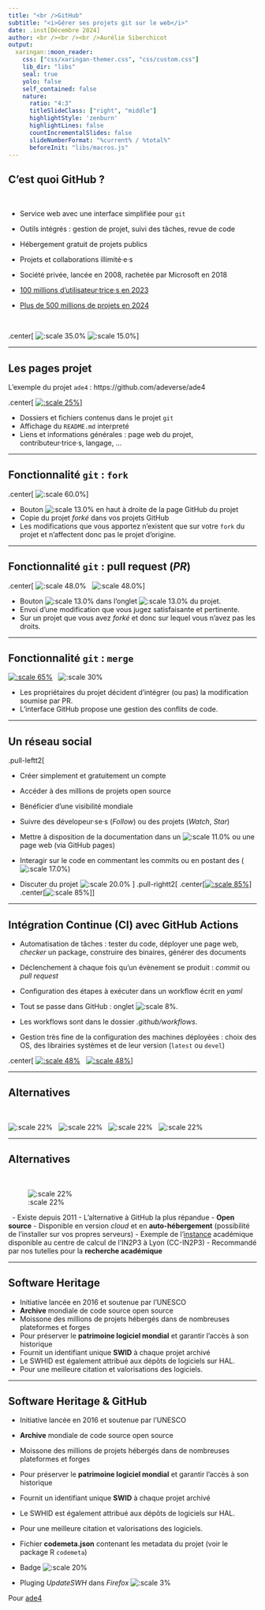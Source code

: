 ```yaml
---
title: "<br />GitHub"
subtitle: "<i>Gérer ses projets git sur le web</i>"
date: .inst[Décembre 2024]
author: <br /><br /><br />Aurélie Siberchicot
output:
  xaringan::moon_reader:
    css: ["css/xaringan-themer.css", "css/custom.css"]
    lib_dir: "libs"
    seal: true
    yolo: false
    self_contained: false
    nature:
      ratio: "4:3"
      titleSlideClass: ["right", "middle"]
      highlightStyle: 'zenburn'
      highlightLines: false
      countIncrementalSlides: false
      slideNumberFormat: "%current% / %total%"
      beforeInit: "libs/macros.js"
---
```




## C'est quoi GitHub ?

<br />

- Service web avec une interface simplifiée pour `git`
- Outils intégrés : gestion de projet, suivi des tâches, revue de code
- Hébergement gratuit de projets publics
- Projets et collaborations illimité·e·s


- Société privée, lancée en 2008, rachetée par Microsoft en 2018
- [100 millions d'utilisateur·trice·s en 2023](https://github.blog/2023-01-25-100-million-developers-and-counting/)
- [Plus de 500 millions de projets en 2024](https://www.expresscomputer.in/news/github-embraces-developer-choice-with-multi-model-copilot-new-app-tool-github-spark-and-ai-native-developer-experience/118154/)

<br />

.center[
![:scale 35.0%](img/GitHub_Logo.png)
![:scale 15.0%](img/GitHub-Mark-120px-plus.png)
]



---

## Les pages projet 

L'exemple du projet `ade4` : https://github.com/adeverse/ade4

.center[
[![:scale 25%](img/logoade4.png)](https://github.com/adeverse/ade4)
]

- Dossiers et fichiers contenus dans le projet `git`
- Affichage du `README.md` interpreté
- Liens et informations générales : page web du projet, contributeur·trice·s, langage, ...

---

## Fonctionnalité `git` : `fork`

.center[
![:scale 60.0%](img/github-fork.png)
]

- Bouton ![:scale 13.0%](img/github-boutonfork.png) en haut à droite de la page GitHub du projet
- Copie du projet *forké* dans vos projets GitHub
- Les modifications que vous apportez n'existent que sur votre `fork` du projet et n'affectent donc pas le projet d'origine.


---

## Fonctionnalité `git` : pull request (*PR*)

.center[
![:scale 48.0%](img/github-pullrequest2.png)
&nbsp;
![:scale 48.0%](img/github-pullrequest.png)
]

- Bouton ![:scale 13.0%](img/github-boutonpullrequest.png) dans l'onglet ![:scale 13.0%](img/github-menupullrequest.png) du projet.
- Envoi d'une modification que vous jugez satisfaisante et pertinente.
- Sur un projet que vous avez *forké* et donc sur lequel vous n'avez pas les droits.

---

## Fonctionnalité `git` : `merge`

[![:scale 65%](img/github-merge2.png)](https://github.com/adeverse/ade4/pull/44)
&nbsp;
![:scale 30%](img/pullrequest-mergebutton.png)

- Les propriétaires du projet décident d'intégrer (ou pas) la modification soumise par PR.
- L'interface GitHub propose une gestion des conflits de code.



---

## Un réseau social 


.pull-leftt2[

- Créer simplement et gratuitement un compte
- Accéder à des millions de projets open source
- Bénéficier d'une visibilité mondiale


- Suivre des dévelopeur·se·s (*Follow*) ou des projets (*Watch*, *Star*)
- Mettre à disposition de la documentation dans un ![:scale 11.0%](img/github-wiki.png) ou une page web (via GitHub pages)
- Interagir sur le code en commentant les commits ou en postant des (![:scale 17.0%](img/github-issues.png))
- Discuter du projet ![:scale 20.0%](img/github-discussion.png)
]
.pull-rightt2[
.center[[![:scale 85%](img/github-follow.png)](https://github.com/ahasverus)]
.center[![:scale 85%](img/github-watch.png)]
]



---

## Intégration Continue (CI) avec GitHub Actions

- Automatisation de tâches : tester du code, déployer une page web, *checker* un package, construire des binaires, générer des documents
- Déclenchement à chaque fois qu'un évènement se produit : *commit* ou *pull request*
- Configuration des étapes à exécuter dans un workflow écrit en *yaml* 


- Tout se passe dans GitHub : onglet ![:scale 8%](img/github-workflow.png).
- Les workflows sont dans le dossier *.github/workflows*.
- Gestion très fine de la configuration des machines déployées : choix des OS, des librairies systèmes et de leur version (`latest` ou `devel`)


.center[
[![:scale 48%](img/github-actions1.png)](https://github.com/adeverse/ade4/actions)
&nbsp;
[![:scale 48%](img/github-actions2.png)](https://github.com/adeverse/ade4/actions)
]




---

## Alternatives

&nbsp;

![:scale 22%](img/GitLab_logo.svg.png)
&nbsp;
![:scale 22%](img/Bitbucket-Logo-blue.svg.png)
&nbsp;
![:scale 22%](img/SourceForge_logo_transparent.svg.png)
&nbsp;
![:scale 22%](img/rforge_logo.png)

---

## Alternatives

&nbsp;

![:scale 22%](img/GitLab_logo.svg.png)

&nbsp;
- Existe depuis 2011
- L'alternative à GitHub la plus répandue
- **Open source**
- Disponible en version *cloud* et en **auto-hébergement** (possibilité de l'installer sur vos propres serveurs)
- Exemple de l'[instance](https://doc.cc.in2p3.fr/fr/Collaborative-tools/tools/gitlab.html) académique disponible au centre de calcul de l'IN2P3 à Lyon (CC-IN2P3)
- Recommandé par nos tutelles pour la **recherche académique**

---

## Software Heritage

- Initiative lancée en 2016 et soutenue par l'UNESCO
- **Archive** mondiale de code source open source
- Moissone des millions de projets hébergés dans de nombreuses plateformes et forges
- Pour préserver le **patrimoine logiciel mondial** et garantir l'accès à son historique
- Fournit un identifiant unique **SWID** à chaque projet archivé
- Le SWHID est également attribué aux dépôts de logiciels sur HAL.
- Pour une meilleure citation et valorisations des logiciels.

---

## Software Heritage & GitHub 


- Initiative lancée en 2016 et soutenue par l'UNESCO
- **Archive** mondiale de code source open source
- Moissone des millions de projets hébergés dans de nombreuses plateformes et forges
- Pour préserver le **patrimoine logiciel mondial** et garantir l'accès à son historique
- Fournit un identifiant unique **SWID** à chaque projet archivé
- Le SWHID est également attribué aux dépôts de logiciels sur HAL.
- Pour une meilleure citation et valorisations des logiciels.


- Fichier **codemeta.json** contenant les metadata du projet (voir le package R `codemeta`)
- Badge ![:scale 20%](img/github-badgeSH.png)
- Pluging *UpdateSWH* dans *Firefox* ![:scale 3%](img/github-plugin.png)


Pour [ade4](https://archive.softwareheritage.org/browse/origin/directory/?origin_url=https://github.com/adeverse/ade4&snapshot=d0a04c46be666ed2d30bcabbbd37ee632e64f02c)